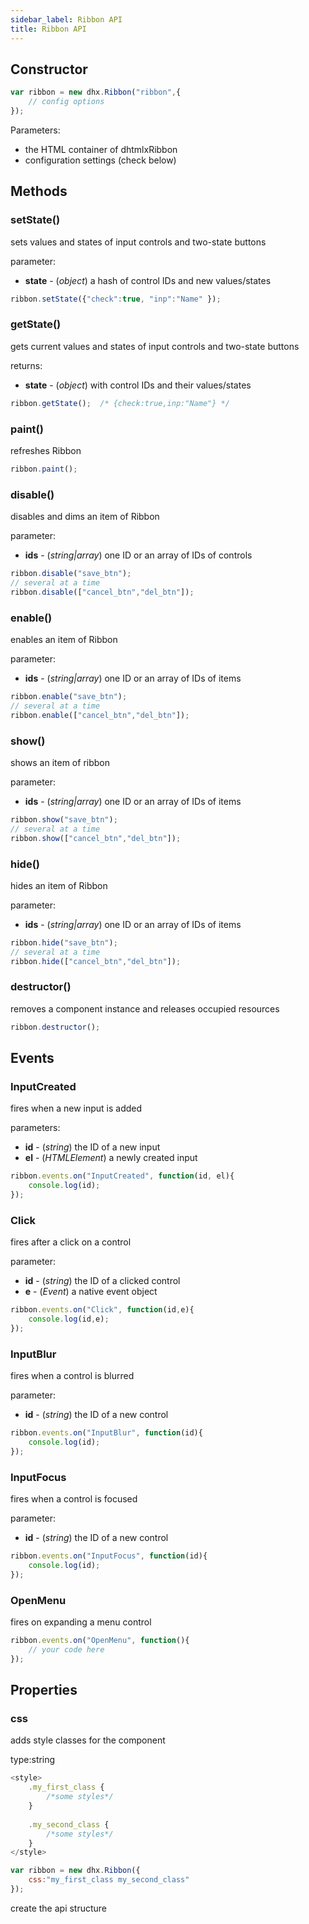 ```yaml
---
sidebar_label: Ribbon API
title: Ribbon API
---          
```


## Constructor

~~~js
var ribbon = new dhx.Ribbon("ribbon",{
    // config options
});
~~~

Parameters:

- the HTML container of dhtmlxRibbon
- configuration settings (check below)

## Methods

### setState()

sets values and states of input controls and two-state buttons

parameter:

- <strong>state</strong> - (*object*)  a hash of control IDs and new values/states

~~~js
ribbon.setState({"check":true, "inp":"Name" });
~~~

### getState()

gets current values and states of input controls and two-state buttons

returns:

- <strong>state</strong> - (*object*) with control IDs and their values/states 

~~~js
ribbon.getState();  /* {check:true,inp:"Name"} */
~~~

### paint()

refreshes Ribbon

~~~js
ribbon.paint();
~~~

### disable()

disables and dims an item of Ribbon

parameter:

- <strong>ids</strong> -  (*string|array*)    one ID or an array of IDs of controls

~~~js
ribbon.disable("save_btn");
// several at a time
ribbon.disable(["cancel_btn","del_btn"]);
~~~
	
### enable()

enables an item of Ribbon

parameter:

- <strong>ids</strong> -  (*string|array*)    one ID or an array of IDs of items

~~~js
ribbon.enable("save_btn");
// several at a time
ribbon.enable(["cancel_btn","del_btn"]);
~~~

### show()

shows an item of ribbon

parameter:

- <strong>ids</strong> -  (*string|array*)   one ID or an array of IDs of items

~~~js
ribbon.show("save_btn");
// several at a time
ribbon.show(["cancel_btn","del_btn"]);
~~~
	
### hide()

hides an item of Ribbon

parameter:

- <strong>ids</strong> -  (*string|array*)  one ID or an array of IDs of items

~~~js
ribbon.hide("save_btn");
// several at a time
ribbon.hide(["cancel_btn","del_btn"]);
~~~

### destructor()

removes a component instance and releases occupied resources

~~~js
ribbon.destructor();
~~~

## Events

### InputCreated

fires when a new input is added 

parameters:

- <strong>id</strong> - (*string*) the ID of a new input
- <strong>el</strong> -	(*HTMLElement*)	a newly created input

~~~js
ribbon.events.on("InputCreated", function(id, el){
	console.log(id);
});
~~~

### Click

fires after a click on a control

parameter:

- <strong>id</strong> - (*string*) the ID of a clicked control
- <strong>e</strong> - (*Event*) a native event object

~~~js
ribbon.events.on("Click", function(id,e){
	console.log(id,e);
});
~~~

### InputBlur

fires when a control is blurred

parameter:

- <strong>id</strong> - (*string*) the ID of a new control

~~~js
ribbon.events.on("InputBlur", function(id){
	console.log(id);
});
~~~


### InputFocus

fires when a control is focused

parameter:

- <strong>id</strong> - (*string*) the ID of a new control

~~~js
ribbon.events.on("InputFocus", function(id){
	console.log(id);
});
~~~


### OpenMenu

fires on expanding a menu control 

~~~js
ribbon.events.on("OpenMenu", function(){
	// your code here
});
~~~


Properties
-----------------

### css

adds style classes for the component

type:string

~~~js
<style>
    .my_first_class {
        /*some styles*/
    }
 
    .my_second_class {
        /*some styles*/
    }
</style>

var ribbon = new dhx.Ribbon({
    css:"my_first_class my_second_class"
});
~~~




create the api structure
